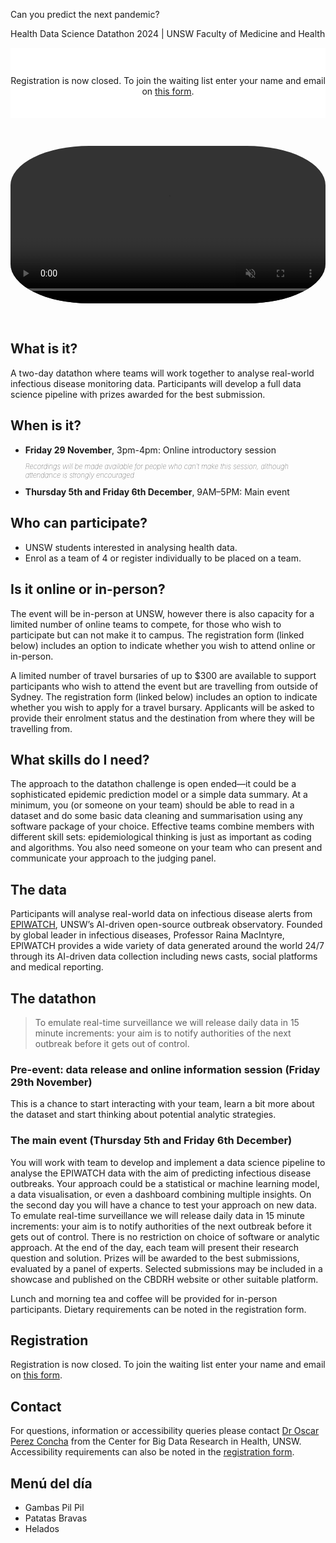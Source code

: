 :::::: {.column-page-inset}

::: {.larger-text}
Can you predict the next <span class="animated-word">pandemic</span>? 
:::
::: {.subtitle-text}
Health Data Science Datathon 2024 | UNSW Faculty of Medicine and Health
:::

::::::

::: {.column-screen}

::: {style="background-color: white; padding-top:30px; padding-bottom:20px; text-align: center;"}

 <span class="animated-word">Registration is now closed</span>. To join the waiting list enter your name and email on [this form](https://forms.office.com/Pages/ResponsePage.aspx?id=pM_2PxXn20i44Qhnufn7o8crRmdRK1VEsue1-USkaEpUMFUxTFc1UzlZWlFNREVNS05EU0FUSURBQy4u).

:::

:::

<br>

:::::: {.column-page-inset}

<video autoplay loop muted playsinline width="100%" style="border-radius: 25% 25% 25% 25%;">
 <source src="images/AdobeStock_340747302.mp4" style="max-width: 100%;"></source>
</video>

::::::

<br>

## What is it?

A two-day datathon where teams will work together to analyse real-world infectious disease monitoring data. Participants will develop a full data science pipeline with prizes awarded for the best submission. 

## When is it?

-   **Friday 29 November**, 3pm-4pm: Online introductory session
<div style = "font-size: 0.8em; font-weight:100;">
_Recordings will be made available for people who can't make this session, although attendance is strongly encouraged_
</div>

- **Thursday 5th and Friday 6th December**, 9AM--5PM: Main event


## Who can participate?

* UNSW students interested in analysing health data.
* Enrol as a team of 4 or register individually to be placed on a team.

## Is it online or in-person?

The event will be in-person at UNSW, however there is also capacity for a limited number of online teams to compete, for those who wish to participate but can not make it to campus. The registration form (linked below) includes an option to indicate whether you wish to attend online or in-person. 

A limited number of travel bursaries of up to $300 are available to support participants who wish to attend the event but are travelling from outside of Sydney. The registration form (linked below) includes an option to indicate whether you wish to apply for a travel bursary. Applicants will be asked to provide their enrolment status and the destination from where they will be travelling from.  

## What skills do I need?

The approach to the datathon challenge is open ended---it could be a sophisticated epidemic prediction model or a simple data summary. At a minimum, you (or someone on your team) should be able to read in a dataset and do some basic data cleaning and summarisation using any software package of your choice. Effective teams combine members with different skill sets: epidemiological thinking is just as important as coding and algorithms. You also need someone on your team who can present and communicate your approach to the judging panel.

## The data

Participants will analyse real-world data on infectious disease alerts from [EPIWATCH](https://www.epiwatch.org/about), UNSW’s AI-driven open-source outbreak observatory. Founded by global leader in infectious diseases, Professor Raina MacIntyre, EPIWATCH provides a wide variety of data generated around the world 24/7 through its AI-driven data collection including news casts, social platforms and medical reporting. 

## The datathon

> To emulate real-time surveillance we will release daily data in 15 minute increments: your aim is to notify authorities of the next outbreak before it gets out of control.

### Pre-event: data release and online information session (Friday 29th November)

This is a chance to start interacting with your team, learn a bit more about the dataset and start thinking about potential analytic strategies.   

### The main event (Thursday 5th and Friday 6th December)

You will work with team to develop and implement a data science pipeline to analyse the EPIWATCH data with the aim of predicting infectious disease outbreaks. Your approach could be a statistical or machine learning model, a data visualisation, or even a dashboard combining multiple insights. On the second day you will have a chance to test your approach on new data. To emulate real-time surveillance we will release daily data in 15 minute increments: your aim is to notify authorities of the next outbreak before it gets out of control. There is no restriction on choice of software or analytic approach. At the end of the day, each team will present their research question and solution. Prizes will be awarded to the best submissions, evaluated by a panel of experts. Selected submissions may be included in a showcase and published on the CBDRH website or other suitable platform. 

Lunch and morning tea and coffee will be provided for in-person participants. Dietary requirements can be noted in the registration form. 

## Registration

 <span class="animated-word">Registration is now closed</span>. To join the waiting list enter your name and email on [this form](https://forms.office.com/Pages/ResponsePage.aspx?id=pM_2PxXn20i44Qhnufn7o8crRmdRK1VEsue1-USkaEpUMFUxTFc1UzlZWlFNREVNS05EU0FUSURBQy4u).


## Contact

For questions, information or accessibility queries please contact <a href="mailto:o.perezconcha@unsw.edu.au">Dr Oscar Perez Concha</a> from the Center for Big Data Research in Health, UNSW. Accessibility requirements can also be noted in the [registration form](https://forms.office.com/r/K2RQZeb1VF). 

::: {.oscar}

<h2>Menú del día</h2>

* Gambas Pil Pil
* Patatas Bravas
* Helados
:::

